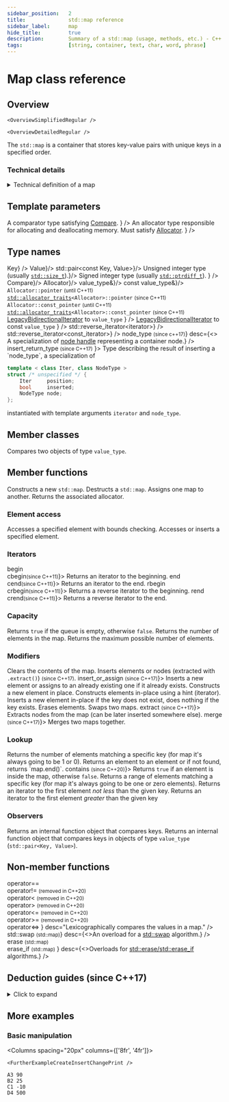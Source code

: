 ```yaml
---
sidebar_position:	2
title:				std::map reference
sidebar_label:		map
hide_title:			true
description:		Summary of a std::map (usage, methods, etc.) - C++ Language
tags:				[string, container, text, char, word, phrase]
---
```



<!------------------ Codes ----------------->

<!-- Further Examples -->

<!-- Overview -->

<!-- Deduction Guides -->

<NotFinished />

# Map class reference

## Overview

<Tabs>
<TabItem value="simplified" label="Simplified" default>

	<OverviewSimplifiedRegular />

</TabItem>
<TabItem value="detailed" label="Detailed">

	<OverviewDetailedRegular />

</TabItem>
</Tabs>

The `std::map` is a container that stores key-value pairs with unique keys in a specified order.

### Technical details

<details>
<summary>Technical definition of a map</summary>
<div>

`std::map` is a sorted associative container that contains key-value pairs with unique keys.
Keys are sorted by using the comparison function `Compare`. Search, removal,
and insertion operations have logarithmic complexity. Maps are usually implemented as red-black trees.

Everywhere the standard library uses the `Compare` requirements, uniqueness is determined by
using the equivalence relation. In imprecise terms, two objects `a` and `b` are considered equivalent
(not unique) if neither compares less than the other: `!comp(a, b) && !comp(b, a)`.

</div>
</details>

<ClassSummary name="map" namespaces="std" folder="map" headerName="map">

## Template parameters

<SymbolTable noTraits>
	<Symbol name="Key"		desc="The type of stored keys."/>
	<Symbol name="Value" 		desc="The type of stored values."/>
	<Symbol
			name="Compare"
			desc={<>
				A comparator type satisfying <a href="/docs/named_req/Compare">Compare</a>.
			</>}
		/>
	<Symbol
			name="Allocator"
			desc={<>
					An allocator type responsible for allocating and deallocating memory.
					Must satisfy <a href="/docs/named_req/Allocator">Allocator</a>.
				</>}
		/>
</SymbolTable>

## Type names

<SymbolTable>
	<Symbol pub name="key_type"				desc={<code>Key</code>} />
	<Symbol pub name="mapped_type" 		desc={<code>Value</code>}/>
	<Symbol pub name="value_type"			desc={<code>std::pair&lt;const Key, Value&gt;</code>}/>
	<Symbol pub name="size_type"			desc={<>Unsigned integer type (usually <code><a href="#">std::size_t</a></code>).</>}/>
	<Symbol pub
			name="difference_type"
			desc={<>
					Signed integer type (usually <code><a href="#">std::ptrdiff_t</a></code>).
			</>}
		/>
	<Symbol pub name="key_compare"				desc={<code>Compare</code>}/>
	<Symbol pub name="allocator_type" 				desc={<code>Allocator</code>}/>
	<Symbol pub name="reference"			desc={<code>value_type&</code>}/>
	<Symbol pub name="const_reference"				desc={<code>const value_type&</code>}/>
	<Symbol pub name="pointer">
		<code>Allocator::pointer</code> <small>(until C++11)</small>
		<br/>
		<code><a href="#">std::allocator_traits</a>&lt;Allocator&gt;::pointer</code> <small>(since C++11)</small>
	</Symbol>
	<Symbol pub name="const_pointer">
		<code>Allocator::const_pointer</code> <small>(until C++11)</small>
		<br/>
		<code><a href="#">std::allocator_traits</a>&lt;Allocator&gt;::const_pointer</code> <small>(since C++11)</small>
	</Symbol>
	<Symbol pub
			name="iterator"
			desc={<>
					<a href="/docs/named_req/LegacyBidirectionalIterator">LegacyBidirectionalIterator</a> to <code>value_type</code>
				</>}
		/>
	<Symbol pub
			name="const_iterator"
			desc={<>
					<a href="/docs/named_req/LegacyBidirectionalIterator">LegacyBidirectionalIterator</a> to const <code>value_type</code>
				</>}
		/>
	<Symbol pub
			name="reverse_iterator"
			desc={<code>std::reverse_iterator&lt;iterator&gt;</code>}
		/>
	<Symbol pub
			name="const_reverse_iterator"
			desc={<code>
					std::reverse_iterator&lt;const_iterator&gt;</code>}
		/>
	<Symbol pub
			name={<>node_type <small>(since c++17)</small></>}
			desc={<>
					A specialization of <a href="">node handle</a> representing a container node.</>}
		/>
<Symbol pub name={<> insert_return_type <small>(since C++17)</small> </>}>
Type describing the result of inserting a `node_type`, a specialization of

```cpp
template < class Iter, class NodeType >
struct /* unspecified */ {
    Iter     position;
    bool     inserted;
    NodeType node;
};
```
instantiated with template arguments `iterator` and `node_type`.
</Symbol>
</SymbolTable>

## Member classes

<SymbolTable>
	<Symbol pub autoLink name="value_compare">
		Compares two objects of type <code>value_type</code>.
	</Symbol>
</SymbolTable>

## Member functions

<SymbolTable>
	<Symbol pub autoLink linkName="constructor" name="(constructor)">
		Constructs a new <code>std::map</code>.
	</Symbol>
	<Symbol pub autoLink linkName="destructor" name="(destructor)">
		Destructs a <code>std::map</code>.
	</Symbol>
	<Symbol pub autoLink linkName="operator=" name="operator=">
		Assigns one map to another.
	</Symbol>
	<Symbol pub autoLink linkName="get_allocator" name="get_allocator">
		Returns the associated allocator.
	</Symbol>

</SymbolTable>

### Element access

<SymbolTable>
	<Symbol pub autoLink linkName="at" name="at">
		Accesses a specified element with bounds checking.
	</Symbol>
	<Symbol pub autoLink linkName="operator[]" name="operator[]">
		Accesses or inserts a specified element.
	</Symbol>
</SymbolTable>

### Iterators

<SymbolTable>
	<Symbol pub autoLink linkName="begin" name={<>begin<br/>cbegin<small>(since C++11)</small></>}>
		Returns an iterator to the beginning.
	</Symbol>
	<Symbol pub autoLink linkName="end" name={<>end<br/>cend<small>(since C++11)</small></>}>
		Returns an iterator to the end.
	</Symbol>
	<Symbol pub autoLink linkName="crbegin" name={<>rbegin<br/>crbegin<small>(since C++11)</small></>}>
		Returns a reverse iterator to the beginning.
	</Symbol>
	<Symbol pub autoLink linkName="crend" name={<>rend<br/>crend<small>(since C++11)</small></>}>
		Returns a reverse iterator to the end.
	</Symbol>
</SymbolTable>

### Capacity

<SymbolTable>
	<Symbol pub autoLink linkName="empty" name="empty">
		Returns <code>true</code> if the queue is empty, otherwise <code>false</code>.
	</Symbol>
	<Symbol pub autoLink linkName="size" name="size">
		Returns the number of elements in the map.
	</Symbol>
	<Symbol pub autoLink linkName="max_size" name="max_size">
		Returns the maximum possible number of elements.
	</Symbol>
</SymbolTable>

### Modifiers

<SymbolTable>
	<Symbol pub autoLink linkName="clear" name="clear">
		Clears the contents of the map.
	</Symbol>
	<Symbol pub autoLink linkName="insert" name="insert">
		Inserts elements or nodes (extracted with <code>.extract()</code>) <small>(since C++17)</small>.
	</Symbol>
	<Symbol pub autoLink linkName="insert_or_assign" name={<>insert_or_assign <small>(since C++17)</small></>}>
		Inserts a new element or assigns to an already existing one if it already exists.
	</Symbol>
	<Symbol pub autoLink linkName="emplace" name="emplace">
		Constructs a new element in place.
	</Symbol>
	<Symbol pub autoLink linkName="emplace_hint" name="emplace_hint">
		Constructs elements in-place using a hint (iterator).
	</Symbol>
	<Symbol pub autoLink linkName="try_emplace" name="try_emplace">
		Inserts a new element in-place if the key does not exist, does nothing if the key exists.
	</Symbol>
	<Symbol pub autoLink linkName="erase" name="erase">
		Erases elements.
	</Symbol>
	<Symbol pub autoLink linkName="swap" name="swap">
		Swaps two maps.
	</Symbol>
	<Symbol pub autoLink linkName="extract" name={<>extract <small>(since C++17)</small></>}>
		Extracts nodes from the map (can be later inserted somewhere else).
	</Symbol>
	<Symbol pub autoLink linkName="merge" name={<>merge <small>(since C++17)</small></>}>
		Merges two maps together.
	</Symbol>
</SymbolTable>

### Lookup

<SymbolTable>
	<Symbol pub autoLink linkName="count" name="count">
		Returns the number of elements matching a specific key (for map it's always going to be 1 or 0).
	</Symbol>
	<Symbol pub autoLink linkName="find" name="find">
		Returns an element to an element or if not found, returns `map.end()`.
	</Symbol>
	<Symbol pub autoLink linkName="contains" name={<>contains <small>(since C++20)</small></>}>
		Returns <code>true</code> if an element is inside the map, otherwise <code>false</code>.
	</Symbol>
	<Symbol pub autoLink linkName="equal_range" name="equal_range">
		Returns a range of elements matching a specific key (for map it's always going to be one or zero elements).
	</Symbol>
	<Symbol pub autoLink linkName="lower_bound" name="lower_bound">
		Returns an iterator to the first element <i>not less</i> than the given key.
	</Symbol>
	<Symbol pub autoLink linkName="upper_bound" name="upper_bound">
		Returns an iterator to the first element <i>greater</i> than the given key
	</Symbol>
</SymbolTable>

### Observers

<SymbolTable>
	<Symbol pub autoLink linkName="Key_comp" name="key_comp">
		Returns an internal function object that compares keys.
	</Symbol>
	<Symbol pub autoLink linkName="value_comp" name="value_comp">
		Returns an internal function object that compares keys in objects of type <code>value_type</code> (<code>std::pair&lt;Key, Value&gt;</code>).
	</Symbol>
</SymbolTable>

## Non-member functions

<SymbolTable noTraits>
	<Symbol name={<>
				operator==<br/>
				operator!= <small>(removed in C++20)</small><br/>
				operator&lt; <small>(removed in C++20)</small><br/>
				operator&gt; <small>(removed in C++20)</small><br/>
				operator&lt;= <small>(removed in C++20)</small><br/>
				operator&gt;= <small>(removed in C++20)</small><br/>
				operator&lt;=&gt;
			</>}
			desc="Lexicographically compares the values in a map."
		/>
	<Symbol name={<>std::swap <small>(std::map)</small></>}
			desc={<>An overload for a <a href="#">std::swap</a> algorithm.</>}
		/>
	<Symbol name={<>
				erase <small>(std::map)</small><br/>
				erase_if <small>(std::map)</small>
			</>}
			desc={<>Overloads for <a href="#">std::erase/std::erase_if</a> algorithms.</>}
		/>
</SymbolTable>

</ClassSummary>

## Deduction guides (since C++17)
<details>
<summary>Click to expand</summary>
<div>
	<DeductionGuides />
</div>
</details>

## More examples

### Basic manipulation

<Columns spacing="20px" columns={['8fr', '4fr']}>
<div>

	<FurtherExampleCreateInsertChangePrint />

</div>
<div>

```plaintext title="Result"
A3 90
B2 25
C1 -10
D4 500
```
</div>
</Columns>